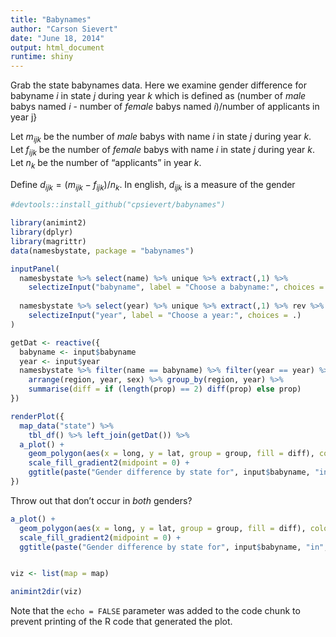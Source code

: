 ```yaml
---
title: "Babynames"
author: "Carson Sievert"
date: "June 18, 2014"
output: html_document
runtime: shiny
---
```


Grab the state babynames data. Here we examine gender difference for babyname $i$ in state $j$ during year $k$ which is defined as (number of _male_ babys named $i$ - number of _female_ babys named $i$)/number of applicants in year j}

Let $m_{ijk}$ be the number of _male_ babys with name $i$ in state $j$ during year $k$.
Let $f_{ijk}$ be the number of _female_ babys with name $i$ in state $j$ during year $k$.
Let $n_{k}$ be the number of "applicants" in year $k$.

Define $d_{ijk} = (m_{ijk} - f_{ijk})/n_{k}$. In english, $d_{ijk}$ is a measure of the gender 

```r
#devtools::install_github("cpsievert/babynames")
```

```r
library(animint2)
library(dplyr)
library(magrittr)
data(namesbystate, package = "babynames")
```

```r
inputPanel(
  namesbystate %>% select(name) %>% unique %>% extract(,1) %>%
    selectizeInput("babyname", label = "Choose a babyname:", choices = ., selected = "Mary"),
  
  namesbystate %>% select(year) %>% unique %>% extract(,1) %>% rev %>%
    selectizeInput("year", label = "Choose a year:", choices = .)
)

getDat <- reactive({
  babyname <- input$babyname
  year <- input$year
  namesbystate %>% filter(name == babyname) %>% filter(year == year) %>%
    arrange(region, year, sex) %>% group_by(region, year) %>% 
    summarise(diff = if (length(prop) == 2) diff(prop) else prop)
})

renderPlot({
  map_data("state") %>% 
    tbl_df() %>% left_join(getDat()) %>%
  a_plot() + 
    geom_polygon(aes(x = long, y = lat, group = group, fill = diff), colour = "grey") +
    scale_fill_gradient2(midpoint = 0) +
    ggtitle(paste("Gender difference by state for", input$babyname, "in", input$year))
})
```

Throw out that don't occur in *both* genders?

```r
a_plot() + 
  geom_polygon(aes(x = long, y = lat, group = group, fill = diff), colour = "grey") +
  scale_fill_gradient2(midpoint = 0) +
  ggtitle(paste("Gender difference by state for", input$babyname, "in", input$year))


viz <- list(map = map)

animint2dir(viz)
```

Note that the `echo = FALSE` parameter was added to the code chunk to prevent printing of the R code that generated the plot.
